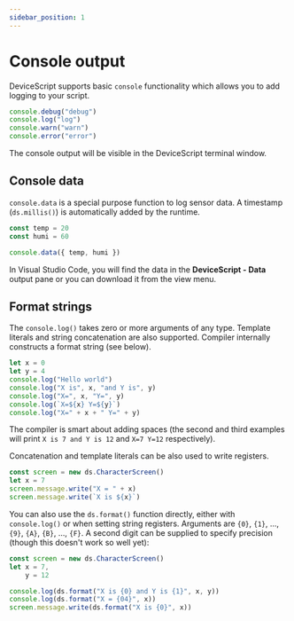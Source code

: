 ```yaml
---
sidebar_position: 1
---
```


# Console output

DeviceScript supports basic `console` functionality which allows you to add logging to your script.

```ts
console.debug("debug")
console.log("log")
console.warn("warn")
console.error("error")
```

The console output will be visible in the DeviceScript terminal window.

## Console data

`console.data` is a special purpose function to log sensor data. A timestamp (`ds.millis()`) is automatically added by the runtime.

```ts
const temp = 20
const humi = 60

console.data({ temp, humi })
```

In Visual Studio Code, you will find the data in the **DeviceScript - Data** output pane or you can download it from the view menu.

## Format strings

The `console.log()` takes zero or more arguments of any type.
Template literals and string concatenation are also supported.
Compiler internally constructs a format string (see below).

```ts
let x = 0
let y = 4
console.log("Hello world")
console.log("X is", x, "and Y is", y)
console.log("X=", x, "Y=", y)
console.log(`X=${x} Y=${y}`)
console.log("X=" + x + " Y=" + y)
```

The compiler is smart about adding spaces (the second and third examples will print `X is 7 and Y is 12`
and `X=7 Y=12` respectively).

Concatenation and template literals can be also used to write registers.

```ts skip
const screen = new ds.CharacterScreen()
let x = 7
screen.message.write("X = " + x)
screen.message.write(`X is ${x}`)
```

You can also use the `ds.format()` function directly, either with `console.log()` or
when setting string registers.
Arguments are `{0}`, `{1}`, ..., `{9}`, `{A}`, `{B}`, ..., `{F}`.
A second digit can be supplied to specify precision (though this doesn't work so well yet):

```ts skip
const screen = new ds.CharacterScreen()
let x = 7,
    y = 12

console.log(ds.format("X is {0} and Y is {1}", x, y))
console.log(ds.format("X = {04}", x))
screen.message.write(ds.format("X is {0}", x))
```
